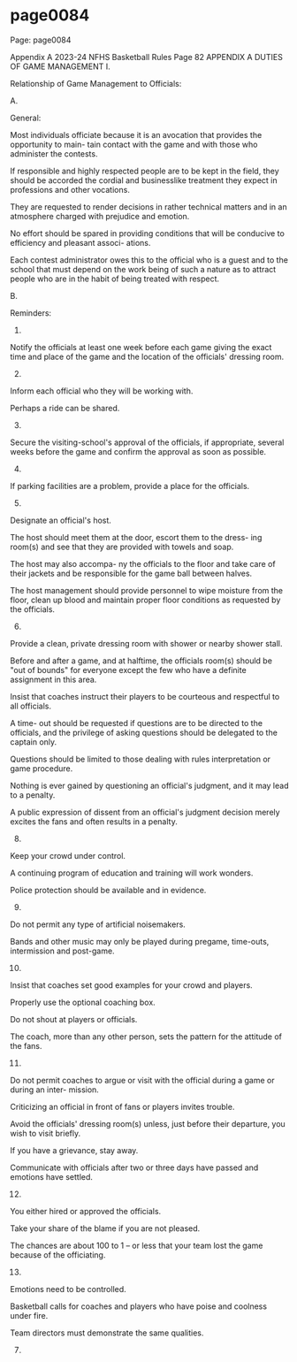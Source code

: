 
# page0084

Page: page0084

Appendix A 2023-24 NFHS Basketball Rules Page 82 APPENDIX A DUTIES OF GAME MANAGEMENT I.

Relationship of Game Management to Officials:

A.

General:

Most individuals officiate because it is an avocation that provides the opportunity to main- tain contact with the game and with those who administer the contests.

If responsible and highly respected people are to be kept in the field, they should be accorded the cordial and businesslike treatment they expect in professions and other vocations.

They are requested to render decisions in rather technical matters and in an atmosphere charged with prejudice and emotion.

No effort should be spared in providing conditions that will be conducive to efficiency and pleasant associ- ations.

Each contest administrator owes this to the official who is a guest and to the school that must depend on the work being of such a nature as to attract people who are in the habit of being treated with respect.

B.

Reminders:

1.

Notify the officials at least one week before each game giving the exact time and place of the game and the location of the officials' dressing room.

2.

Inform each official who they will be working with.

Perhaps a ride can be shared.

3.

Secure the visiting-school's approval of the officials, if appropriate, several weeks before the game and confirm the approval as soon as possible.

4.

If parking facilities are a problem, provide a place for the officials.

5.

Designate an official's host.

The host should meet them at the door, escort them to the dress- ing room(s) and see that they are provided with towels and soap.

The host may also accompa- ny the officials to the floor and take care of their jackets and be responsible for the game ball between halves.

The host management should provide personnel to wipe moisture from the floor, clean up blood and maintain proper floor conditions as requested by the officials.

6.

Provide a clean, private dressing room with shower or nearby shower stall.

Before and after a game, and at halftime, the officials room(s) should be "out of bounds" for everyone except the few who have a definite assignment in this area.

Insist that coaches instruct their players to be courteous and respectful to all officials.

A time- out should be requested if questions are to be directed to the officials, and the privilege of asking questions should be delegated to the captain only.

Questions should be limited to those dealing with rules interpretation or game procedure.

Nothing is ever gained by questioning an official's judgment, and it may lead to a penalty.

A public expression of dissent from an official's judgment decision merely excites the fans and often results in a penalty.

8.

Keep your crowd under control.

A continuing program of education and training will work wonders.

Police protection should be available and in evidence.

9.

Do not permit any type of artificial noisemakers.

Bands and other music may only be played during pregame, time-outs, intermission and post-game.

10.

Insist that coaches set good examples for your crowd and players.

Properly use the optional coaching box.

Do not shout at players or officials.

The coach, more than any other person, sets the pattern for the attitude of the fans.

11.

Do not permit coaches to argue or visit with the official during a game or during an inter- mission.

Criticizing an official in front of fans or players invites trouble.

Avoid the officials' dressing room(s) unless, just before their departure, you wish to visit briefly.

If you have a grievance, stay away.

Communicate with officials after two or three days have passed and emotions have settled.

12.

You either hired or approved the officials.

Take your share of the blame if you are not pleased.

The chances are about 100 to 1 – or less that your team lost the game because of the officiating.

13.

Emotions need to be controlled.

Basketball calls for coaches and players who have poise and coolness under fire.

Team directors must demonstrate the same qualities.

7.
  